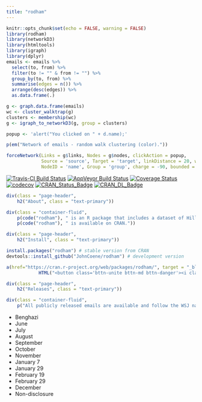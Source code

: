 ```yaml
---
title: "rodham"
---
```


```r
knitr::opts_chunk$set(echo = FALSE, warning = FALSE)
library(rodham)
library(networkD3)
library(htmltools)
library(igraph)
library(dplyr)
emails <- emails %>%
  select(to, from) %>%
  filter(to != "" & from != "") %>%
  group_by(to, from) %>%
  summarise(edges = n()) %>%
  arrange(desc(edges)) %>%
  as.data.frame(.)

g <- graph.data.frame(emails)
wc <- cluster_walktrap(g)
clusters <- membership(wc)
g <- igraph_to_networkD3(g, group = clusters)

popup <- 'alert("You clicked on " + d.name);'
```

```r
p(em("Network of emails - random walk clustering (color)."))
```

```r
forceNetwork(Links = g$links, Nodes = g$nodes, clickAction = popup,
             Source = 'source', Target = 'target', linkDistance = 20, width = "100%", height = 600,
             NodeID = 'name', Group = 'group', charge = -90, bounded = FALSE)
```

[![Travis-CI Build Status](https://travis-ci.org/JohnCoene/rodham.svg?branch=master)](https://travis-ci.org/JohnCoene/rodham)
[![AppVeyor Build Status](https://ci.appveyor.com/api/projects/status/github/JohnCoene/rodham?branch=master&svg=true)](https://ci.appveyor.com/project/JohnCoene/rodham)
[![Coverage Status](https://img.shields.io/coveralls/JohnCoene/rodham.svg)](https://coveralls.io/r/JohnCoene/rodham?branch=master)
[![codecov](https://codecov.io/gh/JohnCoene/rodham/branch/master/graph/badge.svg)](https://codecov.io/gh/JohnCoene/rodham)
[![CRAN_Status_Badge](http://www.r-pkg.org/badges/version/rodham)](https://cran.r-project.org/package=rodham)
[![CRAN_DL_Badge](http://cranlogs.r-pkg.org/badges/grand-total/rodham)](http://cranlogs.r-pkg.org/badges/grand-total/rodham)

```r
div(class = "page-header",
    h2("About", class = "text-primary"))

div(class = "container-fluid",
    p(code("rodham"), " is an R package that includes a dataset of Hillary Rodham Clinton's personal emails as well as function to download their entire content from the Wall Street Journal and read it into R."),
    p(code("rodham"), " is available on CRAN."))
```

```r
div(class = "page-header",
    h2("Install", class = "text-primary"))
```

```r
install.packages("rodham") # stable version from CRAN
devtools::install_github("JohnCoene/rodham") # development version
```

```r
a(href="https://cran.r-project.org/web/packages/rodham/", target = "_blank",
            HTML("<button class='bttn-unite bttn-md bttn-danger'><i class='icon-rlogo'></i> CRAN Release</button>"))
```

```r
div(class = "page-header",
    h2("Releases", class = "text-primary"))

div(class = "container-fluid",
    p("All publicly released emails are available and follow the WSJ naming convention."))
```

* Benghazi
* June
* July
* August
* September
* October
* November
* January 7
* January 29
* February 19
* February 29
* December
* Non-disclosure